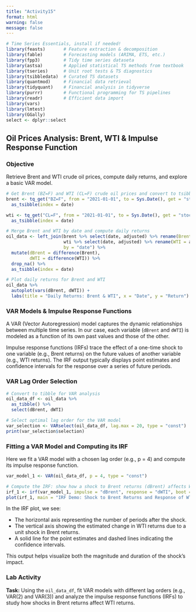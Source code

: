 ```yaml
---
title: "Activity15"
format: html
warning: false
message: false
---
```


```r
# Time Series Essentials, install if needed!
library(feasts)       # Feature extraction & decomposition
library(fable)        # Forecasting models (ARIMA, ETS, etc.)
library(fpp3)         # Tidy time series dataseta
library(astsa)        # Applied statistical TS methods from textbook
library(tseries)      # Unit root tests & TS diagnostics
library(tsibbledata)  # Curated TS datasets
library(quantmod)     # Financial data retrieval
library(tidyquant)    # Financial analysis in tidyverse
library(purrr)        # Functional programming for TS pipelines
library(readr)        # Efficient data import
library(vars)
library(lmtest)
library(GGally)
select <- dplyr::select
```



## Oil Prices Analysis: Brent, WTI & Impulse Response Function

### Objective

Retrieve Brent and WTI crude oil prices, compute daily returns, and explore a basic VAR model.

```r
# Get Brent (BZ=F) and WTI (CL=F) crude oil prices and convert to tsibble
brent <- tq_get("BZ=F", from = "2021-01-01", to = Sys.Date(), get = "stock.prices") %>% 
  as_tsibble(index = date)

wti <- tq_get("CL=F", from = "2021-01-01", to = Sys.Date(), get = "stock.prices") %>% 
  as_tsibble(index = date)

# Merge Brent and WTI by date and compute daily returns
oil_data <- left_join(brent %>% select(date, adjusted) %>% rename(Brent = adjusted),
                      wti %>% select(date, adjusted) %>% rename(WTI = adjusted),
                      by = "date") %>% 
  mutate(dBrent = difference(Brent),
         dWTI = difference(WTI)) %>% 
  drop_na() %>% 
  as_tsibble(index = date)

# Plot daily returns for Brent and WTI
oil_data %>% 
  autoplot(vars(dBrent, dWTI)) +
  labs(title = "Daily Returns: Brent & WTI", x = "Date", y = "Return")
```


### VAR Models & Impulse Response Functions

A VAR (Vector Autoregression) model captures the dynamic relationships between multiple time series.
In our case, each variable (`dBrent` and `dWTI`) is modeled as a function of its own past values and those of the other.

Impulse response functions (IRFs) trace the effect of a one-time shock to one variable (e.g., Brent returns)
on the future values of another variable (e.g., WTI returns). The IRF output typically displays point estimates and confidence intervals for the response over a series of future periods.


### VAR Lag Order Selection

```r
# Convert to tibble for VAR analysis
oil_data_df <- oil_data %>% 
  as_tibble() %>%
  select(dBrent, dWTI)

# Select optimal lag order for the VAR model
var_selection <- VARselect(oil_data_df, lag.max = 20, type = "const")
print(var_selection$selection)
```


### Fitting a VAR Model and Computing its IRF

Here we fit a VAR model with a chosen lag order (e.g., p = 4) and compute its impulse response function.

```r
var_model_1 <- VAR(oil_data_df, p = 4, type = "const")
```


```r
# Compute the IRF: show how a shock to Brent returns (dBrent) affects WTI returns (dWTI)
irf_1 <- irf(var_model_1, impulse = "dBrent", response = "dWTI", boot = TRUE)
plot(irf_1, main = "IRF Demo: Shock to Brent Returns and Response of WTI Returns")
```

In the IRF plot, we see:

- The horizontal axis representing the number of periods after the shock.
- The vertical axis showing the estimated change in WTI returns due to a unit shock in Brent returns.
- A solid line for the point estimates and dashed lines indicating the confidence intervals.

This output helps visualize both the magnitude and duration of the shock's impact.

### Lab Activity

**Task:** Using the `oil_data_df`, fit VAR models with different lag orders (e.g., VAR(2) and VAR(3)) and analyze the impulse response functions (IRFs) to study how shocks in Brent returns affect WTI returns.

<!--

```r
# VAR model with lag order 2
var_model_2 <- VAR(oil_data_df, p = 2, type = "const")
irf_2 <- irf(var_model_2, impulse = "dBrent", response = "dWTI", boot = TRUE)
plot(irf_2, main = "IRF: VAR(2) Model (Brent -> WTI)")

# VAR model with lag order 3
var_model_3 <- VAR(oil_data_df, p = 3, type = "const")
irf_3 <- irf(var_model_3, impulse = "dBrent", response = "dWTI", boot = TRUE)
plot(irf_3, main = "IRF: VAR(3) Model (Brent -> WTI)")
```

-->


